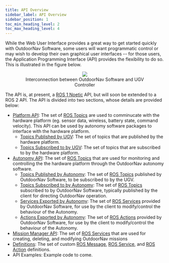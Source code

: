---
title: API Overview
sidebar_label: API Overview
sidebar_position: 1
toc_min_heading_level: 2
toc_max_heading_level: 4
---

While the Web User Interface provides a great way to get started quickly
with OutdoorNav Software, some users will want programmatic control or
may wish to develop their own graphical user interfaces \-- for those
users, the Application Programming Interface (API) provides the
flexibility to do so. This is illustrated in the figure below.

<center>
  <figure>
    <img src="/img/outdoornav_images/ros_integration.png" />
    <figcaption>Interconnection between OutdoorNav Software and UGV Controller</figcaption>
  </figure>
</center>

The API is, at present, a [ROS 1 Noetic](http://wiki.ros.org/noetic) API,
but will soon be extended to a ROS 2 API. The API is divided into two
sections, whose details are provided below:

-   [Platform API](/docs_outdoornav_user_manual/api/api_endpoints/platform_api.mdx): The set of [ROS
    Topics](http://wiki.ros.org/Topics) are used to comminucate with the
    hardware platform (eg. sensor data, wireless, battery state, command
    velocity). This API can be used by autonomy software packages to
    interface with the hardware platform.
    -   [Topics Published by UGV](/docs_outdoornav_user_manual/api/api_endpoints/platform_api.mdx#topics-published-by-platform):
        The set of topics that are published by the hardware platform.
    -   [Topics Subscribed to by UGV](/docs_outdoornav_user_manual/api/api_endpoints/platform_api.mdx#topics-subscribed-by-platform):
        The set of topics that are subscribed to by the hardware
        platform.
-   [Autonomy API](/docs_outdoornav_user_manual/api/api_endpoints/autonomy_api.mdx): The set of [ROS
    Topics](http://wiki.ros.org/Topics) that are used for monitoring and
    controlling the the hardware platform through the OutdoorNav
    autonomy software.
    -   [Topics Published by Autonomy](/docs_outdoornav_user_manual/api/api_endpoints/autonomy_api.mdx#topics-published-by-autonomy):
        The set of [ROS Topics](http://wiki.ros.org/Topics) published by
        OutdoorNav Software, to be subscribed to by the UGV.
    -   [Topics Subscribed to by Autonomy](/docs_outdoornav_user_manual/api/api_endpoints/autonomy_api.mdx#topics-subscribed-to-by-autonomy):
        The set of [ROS Topics](http://wiki.ros.org/Topics)
        subscribed to by OutdoorNav Software, typically published by the
        client for directing OutdoorNav operation.
    -   [Services Exported by Autonomy](/docs_outdoornav_user_manual/api/api_endpoints/autonomy_api.mdx#services-exported-by-autonomy):
        The set of [ROS Services](http://wiki.ros.org/Services) provided
        by OutdoorNav Software, for use by the client to modify/control
        the behaviour of the Autonomy.
    -   [Actions Exported by Autonomy](/docs_outdoornav_user_manual/api/api_endpoints/autonomy_api.mdx#actions-exported-by-autonomy):
        The set of [ROS Actions](http://wiki.ros.org/actionlib) provided
        by OutdoorNav Software, for use by the client to modify/control
        the behaviour of the Autonomy.
-   [Mission Manager API](/docs_outdoornav_user_manual/api/api_endpoints/mission_manager_api.mdx): The set of [ROS
    Services](http://wiki.ros.org/Services) that are used for creating, deleting, and modifying OutdoorNav missions
-   [Definitions](/docs_outdoornav_user_manual/api/api_endpoints/definitions.mdx): The set of custom
    [ROS Message](http://wiki.ros.org/Messages), [ROS
    Service](http://wiki.ros.org/Services), and [ROS
    Action](http://wiki.ros.org/actionlib) definitions.
-   API Examples: Example code to come.
